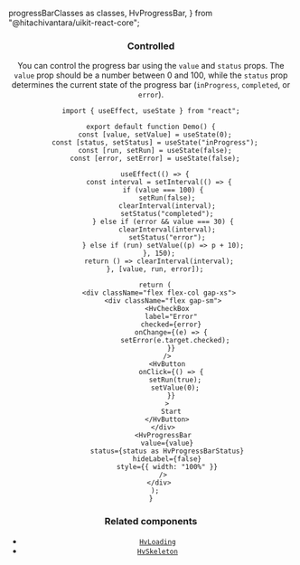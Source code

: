   progressBarClasses as classes,
  HvProgressBar,
} from "@hitachivantara/uikit-react-core";


<Header
  params={{ name: "ProgressBar", classes }}
  Component={HvProgressBar}
  componentName="HvProgressBar"
  controls={{
    value: { defaultValue: 50 },
    status: { defaultValue: "inProgress" },
    hideLabel: { defaultValue: false },
  }}
  componentProps={{ style: { width: "100%" } }}
/>

### Controlled

You can control the progress bar using the `value` and `status` props. The `value` prop should be a number between 0 and 100,
while the `status` prop determines the current state of the progress bar (`inProgress`, `completed`, or `error`).

```tsx live
import { useEffect, useState } from "react";

export default function Demo() {
  const [value, setValue] = useState(0);
  const [status, setStatus] = useState("inProgress");
  const [run, setRun] = useState(false);
  const [error, setError] = useState(false);

  useEffect(() => {
    const interval = setInterval(() => {
      if (value === 100) {
        setRun(false);
        clearInterval(interval);
        setStatus("completed");
      } else if (error && value === 30) {
        clearInterval(interval);
        setStatus("error");
      } else if (run) setValue((p) => p + 10);
    }, 150);
    return () => clearInterval(interval);
  }, [value, run, error]);

  return (
    <div className="flex flex-col gap-xs">
      <div className="flex gap-sm">
        <HvCheckBox
          label="Error"
          checked={error}
          onChange={(e) => {
            setError(e.target.checked);
          }}
        />
        <HvButton
          onClick={() => {
            setRun(true);
            setValue(0);
          }}
        >
          Start
        </HvButton>
      </div>
      <HvProgressBar
        value={value}
        status={status as HvProgressBarStatus}
        hideLabel={false}
        style={{ width: "100%" }}
      />
    </div>
  );
}
```

### Related components

- [`HvLoading`](/components/loading)
- [`HvSkeleton`](/components/skeleton)
